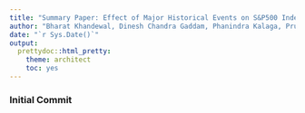 ```yaml
---
title: "Summary Paper: Effect of Major Historical Events on S&P500 Index"
author: "Bharat Khandewal, Dinesh Chandra Gaddam, Phanindra Kalaga, Prudhvi chekuri"
date: "`r Sys.Date()`"
output: 
  prettydoc::html_pretty:
    theme: architect
    toc: yes
---
```


### Initial Commit
